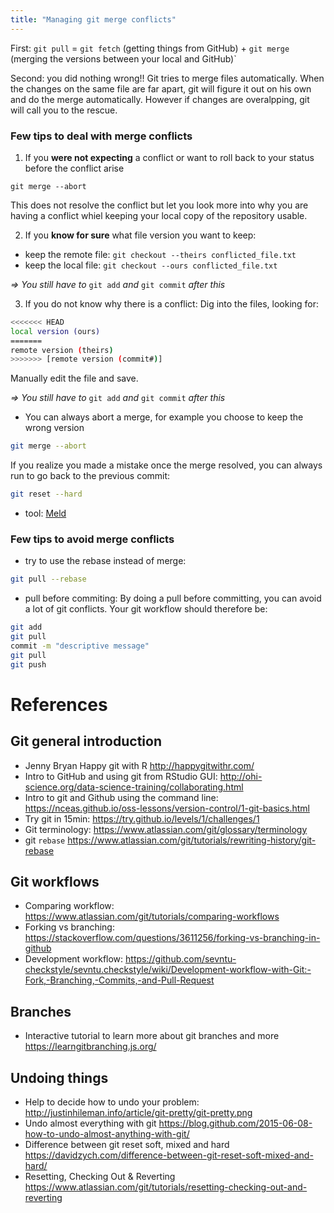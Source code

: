 ```yaml
---
title: "Managing git merge conflicts"
---
```


First: `git pull` = `git fetch` (getting things from GitHub) + `git merge` (merging the versions between your local and GitHub)`

Second: you did nothing wrong!! Git tries to merge files automatically. When the changes on the same file are far apart, git will figure it out on his own and do the merge automatically. However if changes are overalpping, git will call you to the rescue.

### Few tips to deal with merge conflicts

1. If you **were not expecting** a conflict or want to roll back to your status before the conflict arise

```
git merge --abort
```

This does not resolve the conflict but let you look more into why you are having a conflict whiel keeping your local copy of the repository usable.

2. If you **know for sure** what file version you want to keep:

 * keep the remote file: ```git checkout --theirs conflicted_file.txt```
 * keep the local file: ```git checkout --ours conflicted_file.txt```

*=> You still have to* ```git add``` *and* ```git commit``` *after this*

3. If you do not know why there is a conflict:
  Dig into the files, looking for:

```bash
<<<<<<< HEAD
local version (ours)
=======
remote version (theirs)
>>>>>>> [remote version (commit#)]
```

Manually edit the file and save.

*=> You still have to* `git add` *and* `git commit` *after this*

- You can always abort a merge, for example you choose to keep the wrong version

```bash
git merge --abort
```
If you realize you made a mistake once the merge resolved, you can always run to go back to the previous commit:

```bash
git reset --hard
```

- tool: [Meld](http://meldmerge.org/)
	
### Few tips to avoid merge conflicts

- try to use the rebase instead of merge:

```bash
git pull --rebase
```

- pull before commiting: By doing a pull before committing, you can avoid a lot of git conflicts. Your git workflow should therefore be:

```bash
git add
git pull
commit -m "descriptive message"
git pull
git push
```

# References

## Git general introduction

- Jenny Bryan Happy git with R <http://happygitwithr.com/>
- Intro to GitHub and using git from RStudio GUI: <http://ohi-science.org/data-science-training/collaborating.html> 
- Intro to git and Github using the command line: <https://nceas.github.io/oss-lessons/version-control/1-git-basics.html>
- Try git in 15min: <https://try.github.io/levels/1/challenges/1>
- Git terminology: <https://www.atlassian.com/git/glossary/terminology>
- git `rebase` <https://www.atlassian.com/git/tutorials/rewriting-history/git-rebase>

## Git workflows

- Comparing workflow: <https://www.atlassian.com/git/tutorials/comparing-workflows>
- Forking vs branching: <https://stackoverflow.com/questions/3611256/forking-vs-branching-in-github>
- Development workflow: <https://github.com/sevntu-checkstyle/sevntu.checkstyle/wiki/Development-workflow-with-Git:-Fork,-Branching,-Commits,-and-Pull-Request>

## Branches

- Interactive tutorial to learn more about git branches and more <https://learngitbranching.js.org/>

## Undoing things

- Help to decide how to undo your problem: <http://justinhileman.info/article/git-pretty/git-pretty.png>
- Undo almost everything with git <https://blog.github.com/2015-06-08-how-to-undo-almost-anything-with-git/>
- Difference between git reset soft, mixed and hard <https://davidzych.com/difference-between-git-reset-soft-mixed-and-hard/>
- Resetting, Checking Out & Reverting <https://www.atlassian.com/git/tutorials/resetting-checking-out-and-reverting>